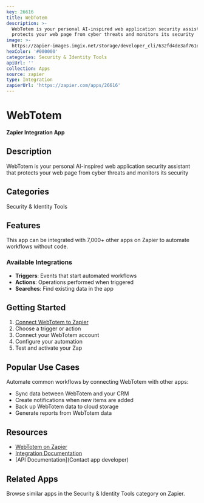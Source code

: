 ```yaml
---
key: 26616
title: WebTotem
description: >-
  WebTotem is your personal AI-inspired web application security assistant that
  protects your web page from cyber threats and monitors its security
image: >-
  https://zapier-images.imgix.net/storage/developer_cli/632fd4de3af761e71c84296138c4a171.png?auto=format%2Ccompress&ixlib=python-3.0.0&q=50
hexColor: '#000000'
categories: Security & Identity Tools
apiUrl: ''
collection: Apps
source: zapier
type: Integration
zapierUrl: 'https://zapier.com/apps/26616'
---
```

# WebTotem

**Zapier Integration App**

## Description

WebTotem is your personal AI-inspired web application security assistant that protects your web page from cyber threats and monitors its security

## Categories

Security & Identity Tools

## Features

This app can be integrated with 7,000+ other apps on Zapier to automate workflows without code.

### Available Integrations

- **Triggers**: Events that start automated workflows
- **Actions**: Operations performed when triggered
- **Searches**: Find existing data in the app

## Getting Started

1. [Connect WebTotem to Zapier](https://zapier.com/apps/26616)
2. Choose a trigger or action
3. Connect your WebTotem account
4. Configure your automation
5. Test and activate your Zap

## Popular Use Cases

Automate common workflows by connecting WebTotem with other apps:

- Sync data between WebTotem and your CRM
- Create notifications when new items are added
- Back up WebTotem data to cloud storage
- Generate reports from WebTotem data

## Resources

- [WebTotem on Zapier](https://zapier.com/apps/26616)
- [Integration Documentation](https://zapier.com/apps/26616/integrations)
- [API Documentation](Contact app developer)

## Related Apps

Browse similar apps in the Security & Identity Tools category on Zapier.
